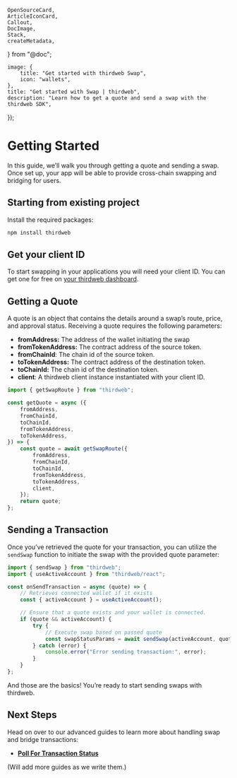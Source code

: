 	OpenSourceCard,
	ArticleIconCard,
	Callout,
	DocImage,
	Stack,
	createMetadata,
} from "@doc";

	image: {
		title: "Get started with thirdweb Swap",
		icon: "wallets",
	},
	title: "Get started with Swap | thirdweb",
	description: "Learn how to get a quote and send a swap with the thirdweb SDK",
});

# Getting Started

In this guide, we’ll walk you through getting a quote and sending a swap. Once set up, your app will be able to provide cross-chain swapping and bridging for users.

<OpenSourceCard
	title="Swap + Next.js Example"
	href="https://github.com/thirdweb-dev/pay-sdk-example"
	description="See swaps in action with our demo app."
/>

## Starting from existing project

Install the required packages:

```bash
npm install thirdweb
```

## Get your client ID

To start swapping in your applications you will need your client ID. You can get one for free on [your thirdweb dashboard](https://thirdweb.com/create-api-key).

## Getting a Quote

A quote is an object that contains the details around a swap’s route, price, and approval status. Receiving a quote requires the following parameters:

- **fromAddress:** The address of the wallet initiating the swap
- **fromTokenAddress:** The contract address of the source token.
- **fromChainId**: The chain id of the source token.
- **toTokenAddress:** The contract address of the destination token.
- **toChainId:** The chain id of the destination token.
- **client**: A thirdweb client instance instantiated with your client ID.

```ts
import { getSwapRoute } from "thirdweb";

const getQuote = async ({
	fromAddress,
	fromChainId,
	toChainId,
	fromTokenAddress,
	toTokenAddress,
}) => {
	const quote = await getSwapRoute({
		fromAddress,
		fromChainId,
		toChainId,
		fromTokenAddress,
		toTokenAddress,
		client,
	});
	return quote;
};
```

## Sending a Transaction

Once you’ve retrieved the quote for your transaction, you can utilize the `sendSwap` function to initiate the swap with the provided quote parameter:

```ts
import { sendSwap } from "thirdweb";
import { useActiveAccount } from "thirdweb/react";

const onSendTransaction = async (quote) => {
	// Retrieves connected wallet if it exists
	const { activeAccount } = useActiveAccount();

	// Ensure that a quote exists and your wallet is connected.
	if (quote && activeAccount) {
		try {
			// Execute swap based on passed quote
			const swapStatusParams = await sendSwap(activeAccount, quote);
		} catch (error) {
			console.error("Error sending transaction:", error);
		}
	}
};
```

And those are the basics! You’re ready to start sending swaps with thirdweb.

## Next Steps

Head on over to our advanced guides to learn more about handling swap and bridge transactions:

- [**Poll For Transaction Status**](/connect/swap/poll-for-transaction-status)

(Will add more guides as we write them.)
